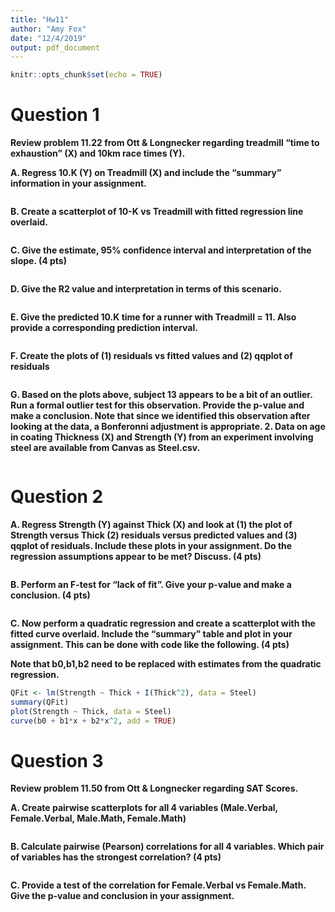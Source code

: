 ```yaml
---
title: "Hw11"
author: "Amy Fox"
date: "12/4/2019"
output: pdf_document
---
```


```r
knitr::opts_chunk$set(echo = TRUE)
```

# Question 1

**Review problem 11.22 from Ott & Longnecker regarding treadmill “time to exhaustion” (X) and 10km race times (Y).**

**A. Regress 10.K (Y) on Treadmill (X) and include the “summary” information in your assignment.**
```r

```

**B. Create a scatterplot of 10-K vs Treadmill with fitted regression line overlaid.**
```r

```

**C. Give the estimate, 95% confidence interval and interpretation of the slope. (4 pts)**
```r

```

**D. Give the R2 value and interpretation in terms of this scenario.**
```r

```

**E. Give the predicted 10.K time for a runner with Treadmill = 11. Also provide a corresponding prediction interval.**
```r

```

**F. Create the plots of (1) residuals vs fitted values and (2) qqplot of residuals**
```r

```

**G. Based on the plots above, subject 13 appears to be a bit of an outlier. Run a formal outlier test for this observation. Provide the p-value and make a conclusion. Note that since we identified this observation after looking at the data, a Bonferonni adjustment is appropriate.
2. Data on age in coating Thickness (X) and Strength (Y) from an experiment involving steel are available from Canvas as Steel.csv.**
```r

```

# Question 2

**A. Regress Strength (Y) against Thick (X) and look at (1) the plot of Strength versus Thick (2) residuals versus predicted values and (3) qqplot of residuals. Include these plots in your assignment. Do the regression assumptions appear to be met? Discuss. (4 pts)**
```r

```

**B. Perform an F-test for “lack of fit”. Give your p-value and make a conclusion. (4 pts)**
```r

```

**C. Now perform a quadratic regression and create a scatterplot with the fitted curve overlaid. Include the “summary” table and plot in your assignment. This can be done with code like the following. (4 pts)**

**Note that b0,b1,b2 need to be replaced with estimates from the quadratic regression.**
```r
QFit <- lm(Strength ~ Thick + I(Thick^2), data = Steel)
summary(QFit)
plot(Strength ~ Thick, data = Steel)
curve(b0 + b1*x + b2*x^2, add = TRUE)
```

# Question 3

**Review problem 11.50 from Ott & Longnecker regarding SAT Scores.** 

**A. Create pairwise scatterplots for all 4 variables (Male.Verbal, Female.Verbal, Male.Math, Female.Math)**
```r

```

**B. Calculate pairwise (Pearson) correlations for all 4 variables. Which pair of variables has the strongest correlation? (4 pts)**
```r

```

**C. Provide a test of the correlation for Female.Verbal vs Female.Math. Give the p-value and conclusion in your assignment.**
```r

```

